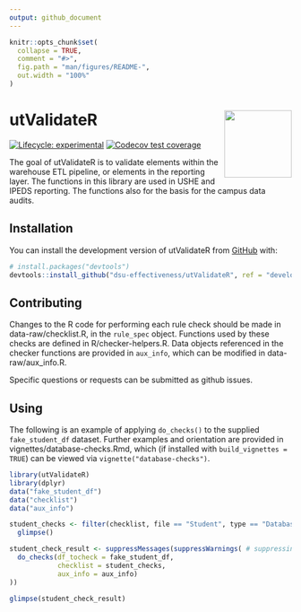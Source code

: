 ```yaml
---
output: github_document
---
```


<!-- README.md is generated from README.Rmd. Please edit that file -->

```r
knitr::opts_chunk$set(
  collapse = TRUE,
  comment = "#>",
  fig.path = "man/figures/README-",
  out.width = "100%"
)
```

# utValidateR <img src="man/figures/README-ut_ie_logo.png" align="right" width="120" />

<!-- badges: start -->
[![Lifecycle: experimental](https://img.shields.io/badge/lifecycle-experimental-orange.svg)](https://lifecycle.r-lib.org/articles/stages.html#experimental)
[![Codecov test coverage](https://codecov.io/gh/dsu-effectiveness/utValidateR/branch/master/graph/badge.svg)](https://app.codecov.io/gh/dsu-effectiveness/utValidateR?branch=master)
<!-- badges: end -->

The goal of utValidateR is to validate elements within the warehouse ETL pipeline, or elements in the reporting layer. The functions in this library are used in USHE and IPEDS reporting. The functions also for the basis for the campus data audits. 

## Installation

You can install the development version of utValidateR from [GitHub](https://github.com/) with:

``` r
# install.packages("devtools")
devtools::install_github("dsu-effectiveness/utValidateR", ref = "develop")
```

## Contributing

Changes to the R code for performing each rule check should be made in data-raw/checklist.R, in the `rule_spec` object. Functions used by these checks are defined in R/checker-helpers.R. Data objects referenced in the checker functions are provided in `aux_info`, which can be modified in data-raw/aux_info.R. 

Specific questions or requests can be submitted as github issues.  

## Using

The following is an example of applying `do_checks()` to the supplied `fake_student_df` dataset. Further examples and orientation are provided in vignettes/database-checks.Rmd, which (if installed with `build_vignettes = TRUE`) can be viewed via `vignette("database-checks")`.

```r
library(utValidateR)
library(dplyr)
data("fake_student_df")
data("checklist")
data("aux_info")

student_checks <- filter(checklist, file == "Student", type == "Database") %>% 
  glimpse()

student_check_result <- suppressMessages(suppressWarnings( # suppressing rather verbose error descriptions
  do_checks(df_tocheck = fake_student_df, 
            checklist = student_checks, 
            aux_info = aux_info)
))

glimpse(student_check_result)
```

